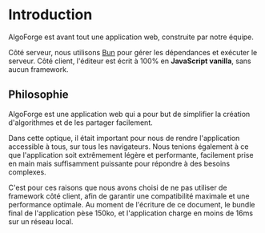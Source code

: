 # Introduction

AlgoForge est avant tout une application web, construite par notre équipe.

Côté serveur, nous utilisons [Bun](https://bun.sh) pour gérer les dépendances et exécuter le serveur.
Côté client, l'éditeur est écrit à 100% en **JavaScript vanilla**, sans aucun framework.

## Philosophie

AlgoForge est une application web qui a pour but de simplifier la création d'algorithmes et de les partager facilement.

Dans cette optique, il était important pour nous de rendre l'application accessible à tous, sur tous les navigateurs.
Nous tenions également à ce que l'application soit extrêmement légère et performante, facilement prise en main mais suffisamment puissante pour répondre à des besoins complexes.

C'est pour ces raisons que nous avons choisi de ne pas utiliser de framework côté client, afin de garantir une compatibilité maximale et une performance optimale.
Au moment de l'écriture de ce document, le bundle final de l'application pèse 150ko, et l'application charge en moins de 16ms sur un réseau local.
